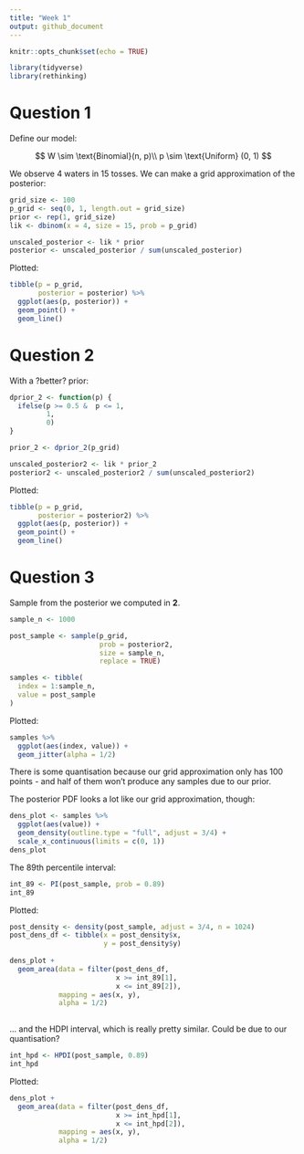 ```yaml
---
title: "Week 1"
output: github_document
---
```


```r
knitr::opts_chunk$set(echo = TRUE)

library(tidyverse)
library(rethinking)
```

# Question 1

Define our model:

$$
W \sim \text{Binomial}(n, p)\\
p \sim \text{Uniform} (0, 1)
$$

We observe 4 waters in 15 tosses.  We can make a grid approximation of the posterior:

```r
grid_size <- 100
p_grid <- seq(0, 1, length.out = grid_size)
prior <- rep(1, grid_size)
lik <- dbinom(x = 4, size = 15, prob = p_grid)

unscaled_posterior <- lik * prior
posterior <- unscaled_posterior / sum(unscaled_posterior)
```

Plotted:

```r
tibble(p = p_grid,
       posterior = posterior) %>%
  ggplot(aes(p, posterior)) +
  geom_point() +
  geom_line()
```

# Question 2

With a ?better? prior:

```r
dprior_2 <- function(p) {
  ifelse(p >= 0.5 &  p <= 1,
         1,
         0)
}

prior_2 <- dprior_2(p_grid)

unscaled_posterior2 <- lik * prior_2
posterior2 <- unscaled_posterior2 / sum(unscaled_posterior2)
```

Plotted:

```r
tibble(p = p_grid,
       posterior = posterior2) %>%
  ggplot(aes(p, posterior)) +
  geom_point() +
  geom_line()
```

# Question 3

Sample from the posterior we computed in **2**.

```r
sample_n <- 1000

post_sample <- sample(p_grid,
                      prob = posterior2,
                      size = sample_n,
                      replace = TRUE)

samples <- tibble(
  index = 1:sample_n,
  value = post_sample
)
```

Plotted:

```r
samples %>%
  ggplot(aes(index, value)) +
  geom_jitter(alpha = 1/2)
```

There is some quantisation because our grid approximation only has 100 points - and half of them won't produce any samples due to our prior.


The posterior PDF looks a lot like our grid approximation, though:

```r
dens_plot <- samples %>%
  ggplot(aes(value)) +
  geom_density(outline.type = "full", adjust = 3/4) +
  scale_x_continuous(limits = c(0, 1))
dens_plot
```

The 89th percentile interval:

```r
int_89 <- PI(post_sample, prob = 0.89)
int_89
```

Plotted:

```r
post_density <- density(post_sample, adjust = 3/4, n = 1024)
post_dens_df <- tibble(x = post_density$x,
                       y = post_density$y)
 
dens_plot +
  geom_area(data = filter(post_dens_df,
                          x >= int_89[1],
                          x <= int_89[2]),
            mapping = aes(x, y),
            alpha = 1/2)
  
```

... and the HDPI interval, which is really pretty similar. Could be due to our quantisation?

```r
int_hpd <- HPDI(post_sample, 0.89)
int_hpd
```
Plotted:

```r
dens_plot +
  geom_area(data = filter(post_dens_df,
                          x >= int_hpd[1],
                          x <= int_hpd[2]),
            mapping = aes(x, y),
            alpha = 1/2)
```

